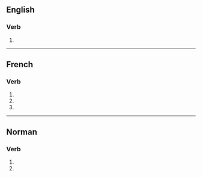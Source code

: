 ==English==

===Verb===
{{head|en|verb form}}

# {{en-third-person singular of|vend}}

----

==French==

===Verb===
{{head|fr|verb form}}

# {{inflection of|fr|vendre||1|s|pres|indc}}
# {{inflection of|fr|vendre||2|s|pres|indc}}
# {{inflection of|fr|vendre||2|s|pres|impr}}

----

==Norman==

===Verb===
{{nrf-verb-form}}

# {{inflection of|nrf|vendre||1|s|pres|indc}}
# {{inflection of|nrf|vendre||2|s|pres|indc}}
